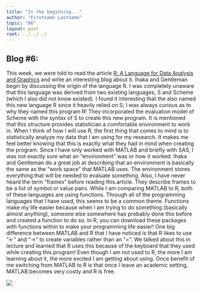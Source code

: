 ```yaml
---
title: "In the beginning..."
author: "Firstname Lastname"
topic: "06"
layout: post
root: ../../../
---
```


## Blog #6:

This week, we were told to read the article [R: A Language for Data Analysis and Graphics](http://biostat.mc.vanderbilt.edu/wiki/pub/Main/JeffreyHorner/JCGSR.pdf) and write an interesting blog about it. Ihaka and Gentleman begin by discussing the origin of the language R. I was completely unaware that this language was derived from two existing languages, S and Scheme (which I also did not know existed). I found it interesting that the also named this new language R since it heavily relied on S; I was always curious as to why they named this program R! They incorporated the evaluation model of Scheme with the syntax of S to create this new program. It is mentioned that this structure provides statistician a comfortable environment to work in. When I think of how I will use R, the first thing that comes to mind is to statistically analyze my data that I am using for my research. It makes me feel better knowing that this is exactly what they had in mind when creating the program. Since I have only worked with MATLAB and briefly with SAS, I was not exactly sure what an "environment" was or how it worked. Ihaka and Gentleman do a great job at describing that an environment is basically the same as the "work space" that MATLAB uses. The environment stores everything that will be needed to evaluate something. Also, I have never heard the term "frames" before reading this article. They describe frames to be a list of symbol or value pairs. While I am comparing MATLAB to R, both of these languages are using functions. Through all of the programming languages that I have used, this seems to be a common theme. Functions make my life easier because when I am trying to do something (basically almost anything), someone else somewhere has probably done this before and created a function to do so. In R, you can download these packages with functions within to make your programming life easier! One big difference between MATLAB and R that I have noticed is that R likes to use "<-" and "->" to create variables rather than an "=". We talked about this in lecture and learned that R uses this because of the keyboard that they used while creating this program! Even though I am not used to R, the more I am learning about it, the more excited I am getting about using. Once benefit of me switching from MATLAB to R is that once I leave an academic setting, MATLAB becomes very costly and R is free.

![](images/nerd.png)